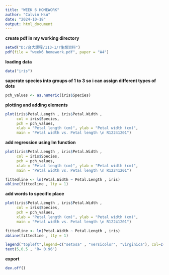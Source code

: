 ```yaml
---
title: "WEEK 6 HOMEWORK"
author: "Calvin Hsu"
date: "2024-10-18"
output: html_document
---
```


**create pdf in my working directory**
```r
setwd("D:/台大課程/113-1/r生態資料")
pdf(file = "week6 homework.pdf", paper = "A4")
```

**loading data**
```r
data("iris")
```

**saperate species into groups of 1 to 3 so i can assign different types of dots**
```r
pch_values <- as.numeric(iris$Species)
```

**plotting and adding elements**
```r
plot(iris$Petal.Length , iris$Petal.Width , 
     col = iris$Species,
     pch = pch_values,
     xlab = "Petal length (cm)", ylab = "Petal width (cm)",
     main = "Petal width vs. Petal length \n R12241201")
```

**add regression using lm function**
```r
plot(iris$Petal.Length , iris$Petal.Width , 
     col = iris$Species,
     pch = pch_values,
     xlab = "Petal length (cm)", ylab = "Petal width (cm)",
     main = "Petal width vs. Petal length \n R12241201")

fittedline <- lm(Petal.Width ~ Petal.Length , iris)
abline(fittedline , lty = 1)
```

**add words to specific place**
```r
plot(iris$Petal.Length , iris$Petal.Width , 
     col = iris$Species,
     pch = pch_values,
     xlab = "Petal length (cm)", ylab = "Petal width (cm)",
     main = "Petal width vs. Petal length \n R12241201")

fittedline <- lm(Petal.Width ~ Petal.Length , iris)
abline(fittedline , lty = 1)

legend("topleft",legend=c("setosa" , "versicolor", "virginica"), col=c("black" , "red" , "green"), pch = c(1:3)) 
text(5,0.5 , 'R= 0.96')
```

**export**
```r
dev.off()
```



